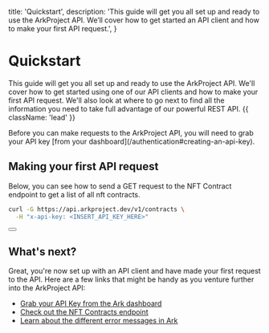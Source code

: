   title: 'Quickstart',
  description:
    'This guide will get you all set up and ready to use the ArkProject API. We’ll cover how to get started an API client and how to make your first API request.',
}

# Quickstart

This guide will get you all set up and ready to use the ArkProject API. We'll cover how to get started using one of our API clients and how to make your first API request. We'll also look at where to go next to find all the information you need to take full advantage of our powerful REST API. {{ className: 'lead' }}

<Note>
  Before you can make requests to the ArkProject API, you will need to grab your
  API key [from your dashboard](/authentication#creating-an-api-key).
</Note>

## Making your first API request

Below, you can see how to send a GET request to the NFT Contract endpoint to get a list of all nft contracts.

<CodeGroup tag="GET" label="/v1/contracts">

```bash {{ title: 'cURL' }}
curl -G https://api.arkproject.dev/v1/contracts \
  -H "x-api-key: <INSERT_API_KEY_HERE>"
```

</CodeGroup>

<div>
  <Button
    href="/nft-contracts"
    variant="text"
    arrow="right"
    children="Read the docs for the NFT Contracts endpoint"
  />
</div>

## What's next?

Great, you're now set up with an API client and have made your first request to the API. Here are a few links that might be handy as you venture further into the ArkProject API:

- [Grab your API Key from the Ark dashboard](https://www.arkproject.dev)
- [Check out the NFT Contracts endpoint](/nft-contracts)
- [Learn about the different error messages in Ark](/errors)

